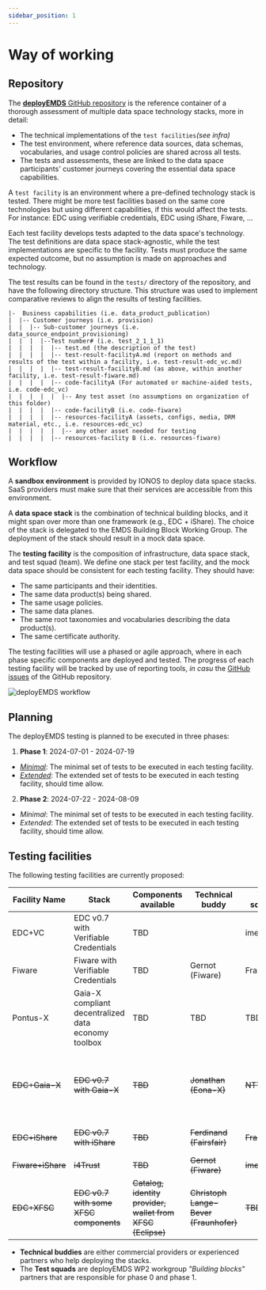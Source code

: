 ```yaml
---
sidebar_position: 1
---
```


# Way of working

## Repository
The [**deployEMDS** GitHub repository](https://github.com/imec-int/deployEMDS) is the reference container of a thorough assessment of multiple data space technology stacks, more in detail:

* The technical implementations of the `test facilities`_(see infra)_
* The test environment, where reference data sources, data schemas, vocabularies, and usage control policies are shared across all tests.
* The tests and assessments, these are linked to the data space participants' customer journeys covering the essential data space capabilities.

A `test facility` is an environment where a pre-defined technology stack is tested. There might be more test facilities based on the same core technologies but using different capabilities, if this would affect the tests.
For instance: EDC using verifiable credentials, EDC using iShare, Fiware, ...

Each test facility develops tests adapted to the data space's technology. The test definitions are data space stack-agnostic, while the test implementations are specific to the facility. Tests must produce the same expected outcome, but no assumption is made on approaches and technology.

The test results can be found in the `tests/` directory of the repository, and have the following directory structure. This structure was used to implement comparative reviews to align the results of testing facilities.


```.
|-  Business capabilities (i.e. data_product_publication)
|  |-- Customer journeys (i.e. provision)
|  |  |-- Sub-customer journeys (i.e. data_source_endpoint_provisioning)
|  |  |  |--Test number# (i.e. test_2_1_1_1)
|  |  |  |  |-- test.md (the description of the test)
|  |  |  |  |-- test-result-facilityA.md (report on methods and results of the test within a facility, i.e. test-result-edc_vc.md)
|  |  |  |  |-- test-result-facilityB.md (as above, within another facility, i.e. test-result-fiware.md)
|  |  |  |  |-- code-facilityA (For automated or machine-aided tests, i.e. code-edc_vc)
|  |  |  |  |  |-- Any test asset (no assumptions on organization of this folder)
|  |  |  |  |-- code-facilityB (i.e. code-fiware)
|  |  |  |  |-- resources-facilityA (assets, configs, media, DRM material, etc., i.e. resources-edc_vc)
|  |  |  |  |  |-- any other asset needed for testing
|  |  |  |  |-- resources-facility B (i.e. resources-fiware)
```


## Workflow
A **sandbox environment** is provided by IONOS to deploy data space stacks. SaaS providers must make sure that their services are accessible from this environment.

A **data space stack** is the combination of technical building blocks, and it might span over more than one framework (e.g., EDC + iShare). The choice of the stack is delegated to the EMDS Building Block Working Group. The deployment of the stack should result in a mock data space.

The **testing facility** is the composition of infrastructure, data space stack, and test squad (team). We define one stack per test facility, and the mock data space should be consistent for each testing facility. They should have:
- The same participants and their identities.
- The same data product(s) being shared.
- The same usage policies.
- The same data planes.
- The same root taxonomies and vocabularies describing the data product(s).
- The same certificate authority.

The testing facilities will use a phased or agile approach,  where in each phase specific components are deployed and tested.
The progress of each testing facility will be tracked by use of reporting tools, _in casu_ the [GitHub issues](https://github.com/imec-int/deployEMDS/issues) of the GitHub repository.

![deployEMDS workflow](./assets/workflow_overview.png)

## Planning
The deployEMDS testing is planned to be executed in three phases:
 1. **Phase 1**: 2024-07-01 - 2024-07-19
 * _[Minimal](https://github.com/imec-int/deployEMDS/issues?q=is%3Aopen+is%3Aissue+milestone%3A%22Phase+1%22+label%3Aminimal)_: The minimal set of tests to be executed in each testing facility.
 * _[Extended](https://github.com/imec-int/deployEMDS/issues?q=is%3Aopen+is%3Aissue+milestone%3A%22Phase+1%22+-label%3Aminimal)_: The extended set of tests to be executed in each testing facility, should time allow.
 2. **Phase 2**: 2024-07-22 - 2024-08-09
 * _Minimal_: The minimal set of tests to be executed in each testing facility.
 * _Extended_: The extended set of tests to be executed in each testing facility, should time allow.

## Testing facilities
The following testing facilities are currently proposed:

| Facility Name     | Stack                                | Components available                                   | Technical buddy                        | Test squad 1 | Test squad 2                  | Status
|-------------------|--------------------------------------|--------------------------------------------------------|----------------------------------------|--------------|-------------------------------|---------------------------------------------------------------------------------------------------------------------------------------------------|
| EDC+VC            | EDC v0.7 with Verifiable Credentials | TBD                                                    |                           | imec         | i2cat (ph 1), NTTDATA (ph 2)  | [Ready to start](https://github.com/imec-int/deployEMDS/issues?q=is%3Aopen+is%3Aissue+milestone%3A%22Phase+1%22+label%3Aedc%2Bvc+label%3Aminimal) |
| Fiware            | Fiware with Verifiable Credentials   | TBD                                                    | Gernot (Fiware)                        | Fraunhofer   | Cefriel                       | [Ready to start](https://github.com/imec-int/deployEMDS/issues?q=is%3Aopen+is%3Aissue+milestone%3A%22Phase+1%22+label%3Afiware+label%3Aminimal+)  |
| Pontus-X | Gaia-X compliant decentralized data economy toolbox | TBD | TBD | TBD | TBD | Interview had, seems interesting (?) |
| ~~EDC+Gaia-X~~        | ~~EDC v0.7 with Gaia-X~~                 | ~~TBD~~                                                    | ~~Jonathan (Eona-X)~~                      | ~~NTTDATA~~      | ~~i2cat (ph 1), imec (ph 2)~~     | ~~Info session completed, not a lot of useful components ready right now~~                                                                                                                             |
| ~~EDC+iShare~~        | ~~EDC v0.7 with iShare~~                 |~~TBD~~                                            | ~~Ferdinand (Fairsfair)~~              | ~~Fraunhofer~~   | ~~NTTDATA~~                     | ~~Not developed~~ yet                                                                                                                                 |
| ~~Fiware+iShare~~ | ~~i4Trust~~  | ~~TBD~~ | ~~Gernot (Fiware)~~                    | ~~imec~~              | ~~Cefriel~~  | ~~Deprecated, will not test~~                                                                                                                     |
| ~~EDC+XFSC~~ | ~~EDC v0.7 with some XFSC components~~ | ~~Catalog, identity provider, wallet from XFSC (Eclipse)~~ | ~~Christoph Lange-Bever (Fraunhofer)~~ | ~~TBD~~ | ~~TBD~~ | ~~Info session completed, difficult deployment and lower maturity~~  |
* **Technical buddies** are either commercial providers or experienced partners who help deploying the stacks.
* The **Test squads** are deployEMDS WP2 workgroup _"Building blocks"_ partners that are responsible for phase 0 and phase 1.